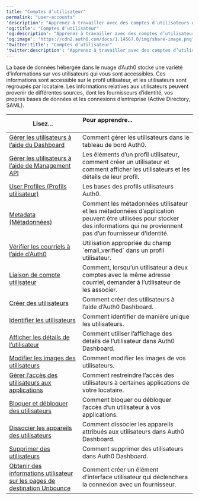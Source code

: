 ```yaml
---
title: "Comptes d’utilisateur"
permalink: "user-accounts"
'description': "Apprenez à travailler avec des comptes d’utilisateurs dans Auth0."
'og:title': "Comptes d’utilisateur"
'og:description': "Apprenez à travailler avec des comptes d’utilisateurs dans Auth0."
'og:image': "https://cdn2.auth0.com/docs/1.14567.0/img/share-image.png"
'twitter:title': "Comptes d’utilisateur"
'twitter:description': "Apprenez à travailler avec des comptes d’utilisateurs dans Auth0."
---
```


La base de données hébergée dans le nuage d’Auth0 stocke une variété d’informations sur vos utilisateurs qui vous sont accessibles. Ces informations sont accessible sur le profil utilisateur, et les utilisateurs sont regroupés par locataire. Les informations relatives aux utilisateurs peuvent provenir de différentes sources, dont les fournisseurs d’identité, vos propres bases de données et les connexions d’entreprise (Active Directory, <Tooltip href="/docs/docs/fr-ca/glossary?term=security-assertion-markup-language" tip="Security Assertion Markup Language (SAML)
Protocole normalisé permettant à deux parties d’échanger des informations d’authentification sans mot de passe." cta="Voir le glossaire">SAML</Tooltip>).

<table class="table"><thead>
<tr>
<th><strong>Lisez...</strong></th>
<th><strong>Pour apprendre...</strong>                                      </th>
</tr>
</thead>
<tbody>
<tr>
<td><a href="/docs/docs/fr-ca/users/manage-users-using-the-dashboard">Gérer les utilisateurs à l’aide du Dashboard</a></td>
<td>Comment gérer les utilisateurs dans le tableau de bord Auth0.</td>
</tr>
<tr>
<td><a href="/docs/docs/fr-ca/users/manage-users-using-the-management-api">Gérer les utilisateurs à l’aide de Management API</a></td>
<td>Les éléments d’un profil utilisateur, comment créer un utilisateur et comment afficher les utilisateurs et les détails de leur profil.</td>
</tr>
<tr>
<td><a href="/docs/docs/fr-ca/users/user-profiles">User Profiles (Profils utilisateur)</a></td>
<td>Les bases des profils utilisateurs Auth0.</td>
</tr>
<tr>
<td><a href="/docs/docs/fr-ca/users/metadata">Metadata (Métadonnées)</a></td>
<td>Comment les métadonnées utilisateur et les métadonnées d’application peuvent être utilisées pour stocker des informations qui ne proviennent pas d’un fournisseur d’identité.</td>
</tr>
<tr>
<td><a href="/docs/docs/fr-ca/manage-users/user-accounts/verify-emails">Vérifier les courriels à l’aide d’Auth0</a></td>
<td>Utilisation appropriée du champ `email_verified` dans un profil utilisateur.</td>
</tr>
<tr>
<td><a href="/docs/docs/fr-ca/users/user-account-linking">Liaison de compte utilisateur</a></td>
<td>Comment, lorsqu’un utilisateur a deux comptes avec la même adresse courriel, demander à l’utilisateur de les associer.</td>
</tr>
<tr>
<td><a href="/docs/docs/fr-ca/users/create-users">Créer des utilisateurs</a></td>
<td>Comment créer des utilisateurs à l’aide d’Auth0 Dashboard.</td>
</tr>
<tr>
<td><a href="/docs/docs/fr-ca/users/identify-users">Identifier les utilisateurs</a></td>
<td>Comment identifier de manière unique les utilisateurs.</td>
</tr>
<tr>
<td><a href="/docs/docs/fr-ca/users/view-user-details">Afficher les détails de l’utilisateur</a></td>
<td>Comment utiliser l’affichage des détails de l’utilisateur dans Auth0 Dashboard.</td>
</tr>
<tr>
<td><a href="/docs/docs/fr-ca/users/change-user-picture">Modifier les images des utilisateurs</a></td>
<td>Comment modifier les images de vos utilisateurs.</td>
</tr>
<tr>
<td><a href="/docs/docs/fr-ca/users/manage-user-access-to-applications">Gérer l’accès des utilisateurs aux applications</a></td>
<td>Comment restreindre l’accès des utilisateurs à certaines applications de votre locataire.</td>
</tr>
<tr>
<td><a href="/docs/docs/fr-ca/users/block-and-unblock-users">Bloquer et débloquer des utilisateurs</a></td>
<td>Comment bloquer ou débloquer l’accès d’un utilisateur à vos applications.</td>
</tr>
<tr>
<td><a href="/docs/docs/fr-ca/users/unlink-devices-from-users">Dissocier les appareils des utilisateurs</a></td>
<td>Comment dissocier les appareils attribués aux utilisateurs dans Auth0 Dashboard.</td>
</tr>
<tr>
<td><a href="/docs/docs/fr-ca/users/delete-users">Supprimer des utilisateurs</a></td>
<td>Comment supprimer des utilisateurs dans Auth0 Dashboard.</td>
</tr>
<tr>
<td><a href="/docs/docs/fr-ca/users/get-user-information-on-unbounce-landing-pages">Obtenir des informations utilisateur sur les pages de destination Unbounce</a></td>
<td>Comment créer un élément d’interface utilisateur qui déclenchera la connexion avec un fournisseur.</td>
</tr>
</tbody>
</table>